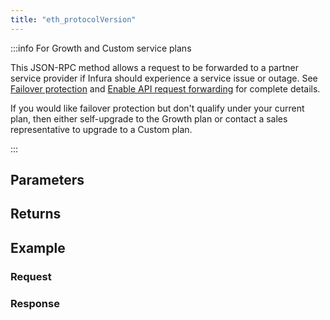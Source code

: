 ```yaml
---
title: "eth_protocolVersion"
---
```




<Description />

:::info For Growth and Custom service plans

This JSON-RPC method allows a request to be forwarded to a partner service provider if Infura should
experience a service issue or outage. See [Failover protection](../concepts/failover-protection.md)
and [Enable API request forwarding](../how-to/failover-protection-imp-polygon.md)
for complete details.

If you would like failover protection but don't qualify under your current plan, then either
self-upgrade to the Growth plan or contact a sales representative to upgrade to a Custom plan.

:::

## Parameters


<Params />

## Returns


<Returns />

## Example


<Example />

### Request


<Request />

### Response


<Response />

